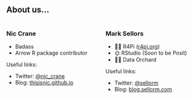 ## About us...{.smaller}

:::: {.columns}

::: {.column width="50%"}
### Nic Crane

* Badass
* Arrow R package contributor

Useful links:

* Twitter: [@nic_crane](https://twitter.com/nic_crane)
* Blog: [thisisnic.github.io](https://thisisnic.github.io)
:::

::: {.column width="50%"}
### Mark Sellors

* 🧑‍💻 R4Pi ([r4pi.org](https://r4pi.org))
* 🌞 RStudio (Soon to be Posit)
* 👨‍💼 Data Orchard

Useful links:

* Twitter: [@sellorm](https://twitter.com/sellorm)
* Blog: [blog.sellorm.com](https://blog.sellorm.com)

:::

::::
